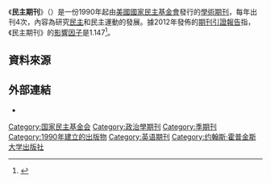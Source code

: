 {{Infobox journal
|title = 民主期刊<br/>{{lang|en|''Journal of Democracy''}}
|cover = 
|editor = Marc F. Plattner、[[拉里·戴蒙德|拉里·戴蒙德]]
|discipline = [[政治科學|政治科學]]
| language     = [[英文|英文]]
|abbreviation = J. Democr.
|publisher = Johns Hopkins University Press
|country = 美國
|frequency = 季刊
|history = 1990年至今
|openaccess =
|impact = 1.147
|impact-year = 2012
|website = http://www.journalofdemocracy.org/
|link1 =
|link1-name =
|link2 =
|link2-name =
|JSTOR =
|OCLC = 33892627
|LCCN =
|CODEN =
|ISSN = 1045-5736
|eISSN = 1086-3214
}}

《'''民主期刊'''》（{{lang|en|''Journal of Democracy''}}）是一份1990年起由[[美國國家民主基金會|美國國家民主基金會]]發行的[[學術期刊|學術期刊]]，每年出刊4次，內容為研究[[民主|民主]]和民主運動的發展。據2012年發佈的[[期刊引證報告|期刊引證報告]]指，《民主期刊》的[[影響因子|影響因子]]是1.147<ref>{{Cite web |url=http://www.psc.isr.umich.edu/dis/infoserv/journal/detail/1269 |title=Journal of Democracy |accessdate=2014-05-23 |archive-date=2014-05-13 |archive-url=https://web.archive.org/web/20140513180508/http://www.psc.isr.umich.edu/dis/infoserv/journal/detail/1269 |dead-url=no }}</ref>。

== 資料來源 ==
{{reflist}}

== 外部連結 ==
* {{Official|1=http://www.journalofdemocracy.org/}}

[[Category:国家民主基金会|Category:国家民主基金会]]
[[Category:政治學期刊|Category:政治學期刊]]
[[Category:季期刊|Category:季期刊]]
[[Category:1990年建立的出版物|Category:1990年建立的出版物]]
[[Category:英语期刊|Category:英语期刊]]
[[Category:约翰斯·霍普金斯大学出版社|Category:约翰斯·霍普金斯大学出版社]]
{{Academic-journal-stub}}